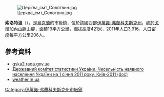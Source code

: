 {{No footnotes|time=2015-09-16T15:11:22+00:00}}
[[Image:Церква_смт_Солотвин.jpg|right]]

{{coord|48|42|18|N|24|25|16|E|scale:30000|display=title}}

'''索洛特溫'''（{{lang-uk|Солотвин}}），是[[烏克蘭|烏克蘭]]的市級鎮，位於該國西部[[伊萬諾-弗蘭科夫斯克州|伊萬諾-弗蘭科夫斯克州]]，處於[[戈爾加內山脈|戈爾加內山脈]]山腳，面積19平方公里，海拔高度421米，2011年人口3,916，人口密度每平方公里206人。

==參考資料==
*[http://gska2.rada.gov.ua/pls/z7502/A005?rdat1=12.10.2010&rf7571=13168 gska2.rada.gov.ua]{{dead link|date=2018年4月 |bot=InternetArchiveBot |fix-attempted=yes }}
*[https://web.archive.org/web/20121010205321/http://stat6.stat.lviv.ua/PXWEB2007/ukr/publ/2011/chnas.zip Державний комітет статистики України. Чисельність наявного населення України на 1 січня 2011 року, Київ-2011 (doc)]
*[http://weather.in.ua/ua/ivano-frankovskaja/24496 weather.in.ua]

{{DEFAULTSORT:Солотвин}}
[[Category:伊萬諾-弗蘭科夫斯克州市級鎮|Category:伊萬諾-弗蘭科夫斯克州市級鎮]]


{{IvanoFrankivsk-geo-stub}}